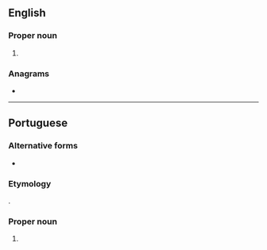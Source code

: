 {{also|æsir|aesir|Æsir}}
==English==

===Proper noun===
{{en-proper noun}}

# {{alternative spelling of|Æsir|lang=en}}

===Anagrams===
* {{anagrams|en|Aries|ERISA|Resia|aires|arise|raise|reais|serai}}

----

==Portuguese==

===Alternative forms===
* {{l|pt|Æsir}}

===Etymology===
{{bor|pt|non|æsir}}.

===Proper noun===
{{pt-proper noun|m-p}}

# {{lb|pt|Norse mythology}} {{l|en|Æsir}} {{gloss|the principal Norse gods}}
